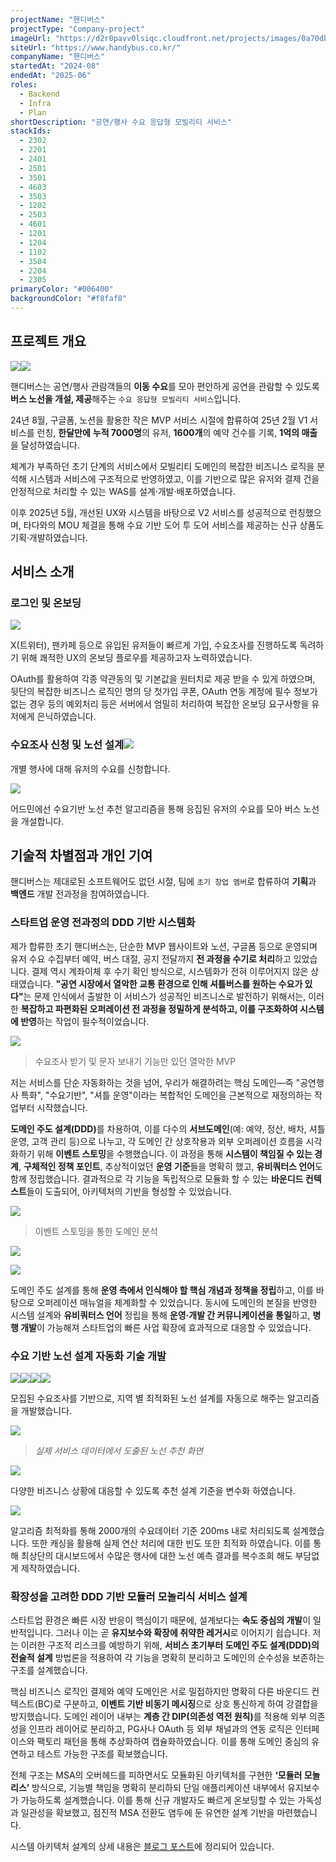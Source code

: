 ```yaml
---
projectName: "핸디버스"
projectType: "Company-project"
imageUrl: "https://d2r0pavv0lsiqc.cloudfront.net/projects/images/0a70dba3-5ab8-4327-a3e8-48a09b5b411a.webp"
siteUrl: "https://www.handybus.co.kr/"
companyName: "핸디버스"
startedAt: "2024-08"
endedAt: "2025-06"
roles:
  - Backend
  - Infra
  - Plan
shortDescription: "공연/행사 수요 응답형 모빌리티 서비스"
stackIds:
  - 2302
  - 2201
  - 2401
  - 2501
  - 3501
  - 4603
  - 3503
  - 1202
  - 2503
  - 4601
  - 1201
  - 1204
  - 1102
  - 3504
  - 2204
  - 2305
primaryColor: "#006400"
backgroundColor: "#f8faf8"
---
```


## 프로젝트 개요

![](https://d2r0pavv0lsiqc.cloudfront.net/projects/images/228a0535-c500-4f3b-a64c-3dcd389f9cf9.webp)![](https://framerusercontent.com/images/b1sHeDspJ75wh7otVEVJiYWmZY.jpg)

핸디버스는 공연/행사 관람객들의 **이동 수요**를 모아 편안하게 공연을 관람할 수 있도록 **버스 노선을 개설, 제공**해주는 `수요 응답형 모빌리티 서비스`입니다.

24년 8월, 구글폼, 노션을 활용한 작은 MVP 서비스 시절에 합류하여 25년 2월 V1 서비스를 런칭, **한달만에** **누적 7000명**의 유저, **1600개**의 예약 건수를 기록, **1억의 매출**을 달성하였습니다.

체계가 부족하던 초기 단계의 서비스에서 모빌리티 도메인의 복잡한 비즈니스 로직을 분석해 시스템과 서비스에 구조적으로 반영하였고, 이를 기반으로 많은 유저와 결제 건을 안정적으로 처리할 수 있는 WAS를 설계·개발·배포하였습니다.

이후 2025년 5월, 개선된 UX와 시스템을 바탕으로 V2 서비스를 성공적으로 런칭했으며, 타다와의 MOU 체결을 통해 수요 기반 도어 투 도어 서비스를 제공하는 신규 상품도 기획·개발하였습니다.

## 서비스 소개

### 로그인 및 온보딩

![](https://d2r0pavv0lsiqc.cloudfront.net/projects/images/79edb7b3-99e3-440c-bb1e-71d1d9c54de8.gif)

X(트위터), 팬카페 등으로 유입된 유저들이 빠르게 가입, 수요조사를 진행하도록 독려하기 위해 쾌적한 UX의 온보딩 플로우를 제공하고자 노력하였습니다.

OAuth를 활용하여 각종 약관동의 및 기본값을 원터치로 제공 받을 수 있게 하였으며, 뒷단의 복잡한 비즈니스 로직인 명의 당 첫가입 쿠폰, OAuth 연동 계정에 필수 정보가 없는 경우 등의 예외처리 등은 서버에서 엄밀히 처리하여 복잡한 온보딩 요구사항을 유저에게 은닉하였습니다.

### 수요조사 신청 및 노선 설계![](https://d2r0pavv0lsiqc.cloudfront.net/projects/images/40c27edd-c89d-4d9c-aca4-dd8584d2a539.gif)

개별 행사에 대해 유저의 수요를 신청합니다.

![](https://d2r0pavv0lsiqc.cloudfront.net/projects/images/1b1ab269-aa9a-4a7b-9b3a-687882f067b5.gif)

어드민에선 수요기반 노선 추천 알고리즘을 통해 응집된 유저의 수요를 모아 버스 노선을 개설합니다.

## 기술적 차별점과 개인 기여

핸디버스는 제대로된 소프트웨어도 없던 시절, 팀에 `초기 창업 멤버`로 합류하여 **기획**과 **백엔드** 개발 전과정을 참여하였습니다.

### 스타트업 운영 전과정의 DDD 기반 시스템화

제가 합류한 초기 핸디버스는, 단순한 MVP 웹사이트와 노션, 구글폼 등으로 운영되며 유저 수요 수집부터 예약, 버스 대절, 공지 전달까지 **전 과정을 수기로 처리**하고 있었습니다. 결제 역시 계좌이체 후 수기 확인 방식으로, 시스템화가 전혀 이루어지지 않은 상태였습니다. **"공연 시장에서 열악한 교통 환경으로 인해 셔틀버스를 원하는 수요가 있다"**&#xB294; 문제 인식에서 출발한 이 서비스가 성공적인 비즈니스로 발전하기 위해서는, 이러한 **복잡하고 파편화된 오퍼레이션 전 과정을 정밀하게 분석하고, 이를 구조화하여 시스템에 반영**하는 작업이 필수적이었습니다.

![](https://d2r0pavv0lsiqc.cloudfront.net/projects/images/14708762-1ab0-42f8-9935-72ee891ff402.webp)

> 수요조사 받기 및 문자 보내기 기능만 있던 열악한 MVP

저는 서비스를 단순 자동화하는 것을 넘어, 우리가 해결하려는 핵심 도메인—즉 "공연행사 특화", "수요기반", "셔틀 운영"이라는 복합적인 도메인을 근본적으로 재정의하는 작업부터 시작했습니다.&#x20;

**도메인 주도 설계(DDD)**&#xB97C; 차용하여, 이를 다수의 **서브도메인**(예: 예약, 정산, 배차, 셔틀 운영, 고객 관리 등)으로 나누고, 각 도메인 간 상호작용과 외부 오퍼레이션 흐름을 시각화하기 위해 **이벤트 스토밍**을 수행했습니다. 이 과정을 통해 **시스템이 책임질 수 있는 경계**, **구체적인 정책 포인트**, 추상적이었던 **운영 기준**들을 명확히 했고, **유비쿼터스 언어**도 함께 정립했습니다. 결과적으로 각 기능을 독립적으로 모듈화 할 수 있는 **바운디드 컨텍스트**들이 도출되어, 아키텍처의 기반을 형성할 수 있었습니다.

![](https://d2r0pavv0lsiqc.cloudfront.net/projects/images/d206f979-2bd7-4b83-96fb-729c17f20f60.webp)

> 이벤트 스토밍을 통한 도메인 분석

![](https://d2r0pavv0lsiqc.cloudfront.net/projects/images/1eaf266e-9d73-49a7-bd26-d7cabe9016d1.webp)

![](https://d2r0pavv0lsiqc.cloudfront.net/projects/images/add1ebab-8625-4535-8ca5-150cfcbe2861.webp)

도메인 주도 설계를 통해 **운영 측에서 인식해야 할 핵심 개념과 정책을 정립**하고, 이를 바탕으로 오퍼레이션 매뉴얼을 체계화할 수 있었습니다. 동시에 도메인의 본질을 반영한 시스템 설계와 **유비쿼터스 언어** 정립을 통해 **운영·개발 간 커뮤니케이션을 통일**하고, **병행 개발**이 가능해져 스타트업의 빠른 사업 확장에 효과적으로 대응할 수 있었습니다.

### 수요 기반 노선 설계 자동화 기술 개발

![](https://d2r0pavv0lsiqc.cloudfront.net/projects/images/6d1ea1a9-1f3a-4f51-b347-d7086af9fd02.webp)![](https://d2r0pavv0lsiqc.cloudfront.net/projects/images/bdd4e31c-2dd7-407c-b331-a21171dde0f3.webp)![](https://d2r0pavv0lsiqc.cloudfront.net/projects/images/8d89ef72-70bd-4f09-b4d6-b7ba190ad8e1.webp)![](https://d2r0pavv0lsiqc.cloudfront.net/projects/images/1afebb0e-0045-40c0-b870-b155b4c38ea5.webp)

모집된 수요조사를 기반으로, 지역 별 최적화된 노선 설계를 자동으로 해주는 알고리즘을 개발했습니다.

![](https://d2r0pavv0lsiqc.cloudfront.net/projects/images/3e8aa4a2-0b30-4998-a928-c2a31b7da7f4.webp)

> *실제 서비스 데이터에서 도출된 노선 추천 화면*

![](https://d2r0pavv0lsiqc.cloudfront.net/projects/images/e874b0cd-440f-4362-ba66-27f095f8aa2a.webp)

다양한 비즈니스 상황에 대응할 수 있도록 추천 설계 기준을 변수화 하였습니다.

![](https://d2r0pavv0lsiqc.cloudfront.net/projects/images/99e531bc-b6c7-4386-bbf5-b48134ed4342.webp)

알고리즘 최적화를 통해 2000개의 수요데이터 기준 200ms 내로 처리되도록 설계했습니다. 또한 캐싱을 활용해 실제 연산 처리에 대한 빈도 또한 최적화 하였습니다. 이를 통해 최상단의 대시보드에서 수많은 행사에 대한 노선 예측 결과를 복수조회 해도 부담없게 제작하였습니다.

### 확장성을 고려한 DDD 기반 모듈러 모놀리식 서비스 설계

스타트업 환경은 빠른 시장 반응이 핵심이기 때문에, 설계보다는 **속도 중심의 개발**이 일반적입니다. 그러나 이는 곧 **유지보수와 확장에 취약한 레거시**로 이어지기 쉽습니다. 저는 이러한 구조적 리스크를 예방하기 위해, **서비스 초기부터 도메인 주도 설계(DDD)의 전술적 설계** 방법론을 적용하여 각 기능을 명확히 분리하고 도메인의 순수성을 보존하는 구조를 설계했습니다.

핵심 비즈니스 로직인 결제와 예약 도메인은 서로 밀접하지만 명확히 다른 바운디드 컨텍스트(BC)로 구분하고, **이벤트 기반 비동기 메시징**으로 상호 통신하게 하여 강결합을 방지했습니다. 도메인 레이어 내부는 **계층 간 DIP(의존성 역전 원칙)**&#xB97C; 적용해 외부 의존성을 인프라 레이어로 분리하고, PG사나 OAuth 등 외부 채널과의 연동 로직은 인터페이스와 팩토리 패턴을 통해 추상화하여 캡슐화하였습니다. 이를 통해 도메인 중심의 유연하고 테스트 가능한 구조를 확보했습니다.

전체 구조는 MSA의 오버헤드를 피하면서도 모듈화된 아키텍처를 구현한 **‘모듈러 모놀리스’** 방식으로, 기능별 책임을 명확히 분리하되 단일 애플리케이션 내부에서 유지보수가 가능하도록 설계했습니다. 이를 통해 신규 개발자도 빠르게 온보딩할 수 있는 가독성과 일관성을 확보했고, 점진적 MSA 전환도 염두에 둔 유연한 설계 기반을 마련했습니다.

시스템 아키텍처 설계의 상세 내용은 [블로그 포스트](https://astor-dev.com/blog/posts/595495016655228928/)에 정리되어 있습니다.